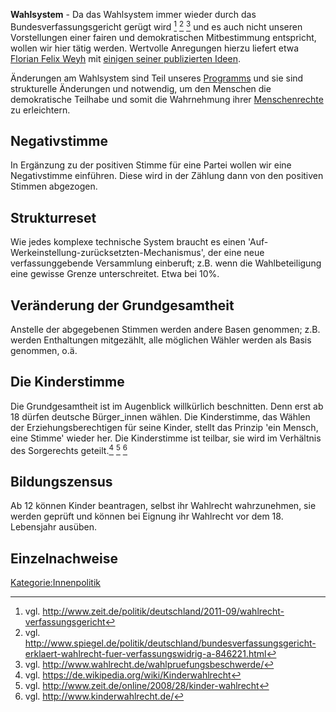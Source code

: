 '''Wahlsystem''' - Da das Wahlsystem immer wieder durch das Bundesverfassungsgericht gerügt wird <ref>vgl. http://www.zeit.de/politik/deutschland/2011-09/wahlrecht-verfassungsgericht</ref> <ref>vgl. http://www.spiegel.de/politik/deutschland/bundesverfassungsgericht-erklaert-wahlrecht-fuer-verfassungswidrig-a-846221.html</ref> <ref>vgl. http://www.wahlrecht.de/wahlpruefungsbeschwerde/</ref>  und es auch nicht unseren Vorstellungen einer fairen und demokratischen Mitbestimmung entspricht, wollen wir hier tätig werden. Wertvolle Anregungen hierzu liefert etwa [https://de.wikipedia.org/wiki/Florian_Felix_Weyh Florian Felix Weyh] mit [https://de.wikipedia.org/wiki/Die_letzte_Wahl einigen seiner publizierten Ideen].

Änderungen am Wahlsystem sind Teil unseres [[PROGRAMM:Program_mittelfristig|Programms]] und sie sind strukturelle Änderungen und notwendig, um den Menschen die demokratische Teilhabe und somit die Wahrnehmung ihrer [http://www.un.org/Depts/german/menschenrechte/aemr.pdf Menschenrechte] zu erleichtern.

== Negativstimme ==
In Ergänzung zu der positiven Stimme für eine Partei wollen wir eine Negativstimme einführen. Diese wird in der Zählung dann von den positiven Stimmen abgezogen.

== Strukturreset ==
Wie jedes komplexe technische System braucht es einen 'Auf-Werkeinstellung-zurücksetzten-Mechanismus', der eine neue verfassunggebende Versammlung einberuft; z.B. wenn die Wahlbeteiligung eine gewisse Grenze unterschreitet. Etwa bei 10%.

== Veränderung der Grundgesamtheit ==
Anstelle der abgegebenen Stimmen werden andere Basen genommen; z.B. werden Enthaltungen mitgezählt, alle möglichen Wähler werden als Basis genommen, o.ä.

== Die Kinderstimme ==
Die Grundgesamtheit ist im Augenblick willkürlich beschnitten. Denn erst ab 18 dürfen deutsche Bürger_innen wählen. Die Kinderstimme, das Wählen der Erziehungsberechtigen für seine Kinder, stellt das Prinzip 'ein Mensch, eine Stimme' wieder her. Die Kinderstimme ist teilbar, sie wird im Verhältnis des Sorgerechts geteilt.<ref>vgl. https://de.wikipedia.org/wiki/Kinderwahlrecht</ref> <ref>vgl. http://www.zeit.de/online/2008/28/kinder-wahlrecht</ref> <ref>vgl. http://www.kinderwahlrecht.de/</ref>

== Bildungszensus ==
Ab 12 können Kinder beantragen, selbst ihr Wahlrecht wahrzunehmen, sie werden geprüft und können bei Eignung ihr Wahlrecht vor dem 18. Lebensjahr ausüben.

== Einzelnachweise ==
<references />

[[Kategorie:Innenpolitik]]